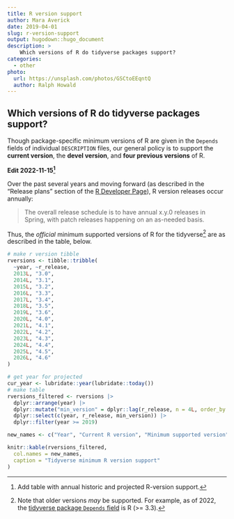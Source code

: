 ```yaml
---
title: R version support
author: Mara Averick
date: 2019-04-01
slug: r-version-support
output: hugodown::hugo_document
description: >
    Which versions of R do tidyverse packages support?
categories:
  - other
photo:
  url: https://unsplash.com/photos/GSCtoEEqntQ
  author: Ralph Howald
---
```


## Which versions of R do tidyverse packages support? 

Though package-specific minimum versions of R are given in the `Depends` fields of individual `DESCRIPTION` files, our general policy is to support the __current version__, the __devel version__, and __four previous versions__ of R.

**Edit 2022-11-15[^1]**

Over the past several years and moving forward (as described in the “Release plans” section of the [R Developer Page](https://developer.r-project.org/)), R version releases occur annually:

> The overall release schedule is to have annual x.y.0 releases in Spring, with patch releases happening on an as-needed basis.

Thus, the _official_ minimum supported versions of R for the tidyverse[^2] are as described in the table, below.

```r
# make r version tibble
rversions <- tibble::tribble(
  ~year, ~r_release,
  2013L, "3.0",
  2014L, "3.1",
  2015L, "3.2",
  2016L, "3.3",
  2017L, "3.4",
  2018L, "3.5",
  2019L, "3.6",
  2020L, "4.0",
  2021L, "4.1",
  2022L, "4.2",
  2023L, "4.3",
  2024L, "4.4",
  2025L, "4.5",
  2026L, "4.6"
)

# get year for projected
cur_year <- lubridate::year(lubridate::today())
# make table
rversions_filtered <- rversions |>
  dplyr::arrange(year) |>
  dplyr::mutate("min_version" = dplyr::lag(r_release, n = 4L, order_by = year)) |>
  dplyr::select(c(year, r_release, min_version)) |>
  dplyr::filter(year >= 2019)

new_names <- c("Year", "Current R version", "Minimum supported version")

knitr::kable(rversions_filtered,
  col.names = new_names,
  caption = "Tidyverse minimum R version support"
)
```


[^1]: Add table with annual historic and projected R-version support.
[^2]: Note that older versions _may_ be supported. For example, as of 2022, the [tidyverse package `Depends` field](https://github.com/tidyverse/tidyverse/blob/aeabcde8c6ae435f16b5173682d5667d292829fb/DESCRIPTION#LL17-L18) is R (>= 3.3).


